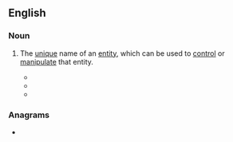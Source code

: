 {{also|true-name}}
==English==

===Noun===
{{en-noun}}

# {{lb|en|fantasy}} The [[unique]] name of an [[entity]], which can be used to [[control]] or [[manipulate]] that entity.
#* {{quote-book|lang=en|year=1968|author=Ursula Le Guin|title=A Wizard of Earthsea|page=59|passage=He saw that in this dusty and fathomless matter of learning the '''true name''' of each place, thing, and being, the power he wanted lay like a jewel at the bottom of a dry well. For magic consists in this, the true naming of a thing.}}
#* {{quote-book|lang=en|year=1987|author=Terry Pratchett|title=Mort|isbn=0061020680|page=229|passage=It would be back to the stone floors and getting up when it was still dark and no alcohol under any circumstances and memorising the '''true names''' of everything until the brain squeaked.}}
#* {{quote-news|lang=en|date=April 23 1991|author=Martin Cropper|title=In The Native State|work=The Times|passage=They conjured a world of primitive magic in which evil spirits could not be given their '''true names''' for fear of increasing their power.}}

===Anagrams===
* {{anagrams|en|a=aeemnrtu|munerate|numerate}}
